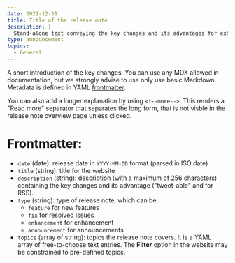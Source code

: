 ```yaml
---
date: 2021-12-31
title: Title of the release note
description: |
  Stand-alone text conveying the key changes and its advantages for external feed consumers, redistribution, notifications, and others
type: announcement
topics:
  - General
---
```


A short introduction of the key changes. You can use any MDX allowed in documentation, but we strongly advise to use only use basic Markdown. Metadata is defined in YAML [frontmatter](#frontmatter).

You can also add a longer explanation by using `<!--more-->`. This renders a "Read more" separator that separates the long form, that is not visble in the release note overview page unless clicked.

<!--more-->

# Frontmatter:

 - `date` (date): release date in `YYYY-MM-DD` format (parsed in ISO date)
 - `title` (string): title for the website
 - `description` (string): description (with a maximum of 256 characters) containing the key changes and its advantage ("tweet-able" and for RSS).
 - `type` (string): type of release note, which can be:
    - `feature` for new features
    - `fix` for resolved issues
    - `enhancement` for enhancement
    - `announcement` for announcements
 - `topics` (array of string): topics the release note covers. It is a YAML array of free-to-choose text entries. The **Filter** option in the website may be constrained to pre-defined topics.
